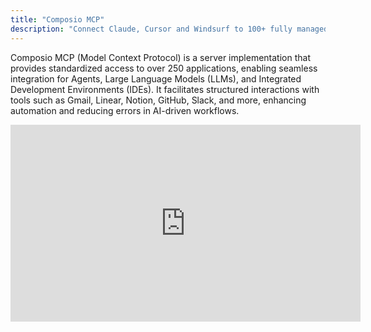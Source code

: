 ```yaml
---
title: "Composio MCP"
description: "Connect Claude, Cursor and Windsurf to 100+ fully managed MCP Servers with built-in auth"
---
```


Composio MCP (Model Context Protocol) is a server implementation that provides standardized access to over 250 applications, enabling seamless integration for Agents, Large Language Models (LLMs), and Integrated Development Environments (IDEs). It facilitates structured interactions with tools such as Gmail, Linear, Notion, GitHub, Slack, and more, enhancing automation and reducing errors in AI-driven workflows.

<iframe width="560" height="315" src="https://www.youtube.com/embed/rSn1BqTl-og?si=2t5SRJ46hRUyRdfH" title="YouTube video player" frameborder="0" allow="accelerometer; autoplay; clipboard-write; encrypted-media; gyroscope; picture-in-picture; web-share" referrerpolicy="strict-origin-when-cross-origin" allowfullscreen />

### Features

* **Extensive Integrations**: Access a wide array of applications through fully managed MCP servers.

* **Managed Authentication**: Supports OAuth, API keys, JWT, and more, ensuring secure and straightforward connections.

* **Optimized Tool Accuracy**: Enhances function-calling precision, leading to reliable automation and minimized errors.

### Prerequisites

To get started, ensure you have the following:

* A Composio API key, obtainable by signing up at Composio.

* Node.js version 16 or higher.

* [pnpm](https://pnpm.io/) package manager.

### Usage

1. Visit the [Composio MCP Directory](https://mcp.composio.dev).

2. Select the tool of your choice.

3. Choose the MCP client that fits your needs.

#### 1. Cursor

* Copy the SSE URL provided.

* Open Cursor Settings.

* Navigate to `Features` → `Add MCP Server`.

* Replace the SSE URL with the copied URL from the directory.

* Start using the tools with Cursor's Composer in agent mode.

#### 2. Claude

* Copy the displayed npm command.

* Ensure Node.js is installed:

  ```bash
  node --version
  ```

* Run the copied command in your terminal. Example:

  ```bash
  npx composio-core@rc mcp "https://mcp.composio.dev/notion/30c7242b-9a14-45d2-bca7-5012dd77fc11" --client claude
  ```

* Restart Claude Desktop to apply changes.

## Development

This project uses Vite for building the CLI.

```bash
# Install dependencies
pnpm install

# Build the CLI
pnpm run build

# Run the CLI locally
pnpm start
```